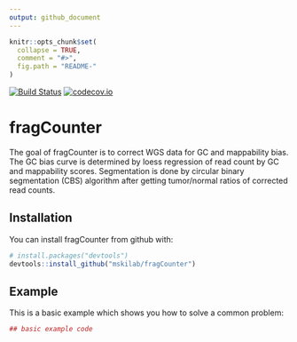 ```yaml
---
output: github_document
---
```


<!-- README.md is generated from README.Rmd. Please edit that file -->

```r
knitr::opts_chunk$set(
  collapse = TRUE,
  comment = "#>",
  fig.path = "README-"
)
```

[![Build Status](https://travis-ci.org/mskilab/fragCounter.svg?branch=master)](https://travis-ci.org/mskilab/fragCounter)
[![codecov.io](https://img.shields.io/codecov/c/github/mskilab/fragCounter.svg)](https://codecov.io/github/mskilab/fragCounter?branch=master)

# fragCounter

The goal of fragCounter is to correct WGS data for GC and mappability bias. The GC bias curve is determined by loess regression of read count by GC and mappability scores. Segmentation is done by circular binary segmentation (CBS) algorithm after getting tumor/normal ratios of corrected read counts.

## Installation

You can install fragCounter from github with:

```r
# install.packages("devtools")
devtools::install_github("mskilab/fragCounter")
```

## Example

This is a basic example which shows you how to solve a common problem:

```r
## basic example code
```
